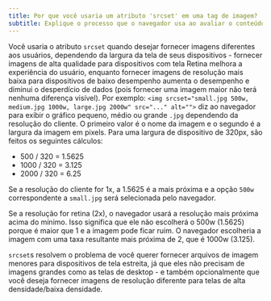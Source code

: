 ```yaml
---
title: Por que você usaria um atributo 'srcset' em uma tag de imagem?
subtitle: Explique o processo que o navegador usa ao avaliar o conteúdo deste atributo.
---
```


Você usaria o atributo `srcset` quando desejar fornecer imagens diferentes aos usuários, dependendo da largura da tela de seus dispositivos - fornecer imagens de alta qualidade para dispositivos com tela Retina melhora a experiência do usuário, enquanto fornecer imagens de resolução mais baixa para dispositivos de baixo desempenho aumenta o desempenho e diminui o desperdício de dados (pois fornecer uma imagem maior não terá nenhuma diferença visível). Por exemplo: `<img srcset="small.jpg 500w, medium.jpg 1000w, large.jpg 2000w" src="..." alt="">` diz ao navegador para exibir o gráfico pequeno, médio ou grande `.jpg` dependendo da resolução do cliente. O primeiro valor é o nome da imagem e o segundo é a largura da imagem em pixels. Para uma largura de dispositivo de 320px, são feitos os seguintes cálculos:

- 500 / 320 = 1.5625
- 1000 / 320 = 3.125
- 2000 / 320 = 6.25

Se a resolução do cliente for 1x, a 1.5625 é a mais próxima e a opção `500w` correspondente a `small.jpg` será selecionada pelo navegador.

Se a resolução for retina (2x), o navegador usará a resolução mais próxima acima do mínimo. Isso significa que ele não escolherá o 500w (1.5625) porque é maior que 1 e a imagem pode ficar ruim. O navegador escolheria a imagem com uma taxa resultante mais próxima de 2, que é 1000w (3.125).

`srcset`s resolvem o problema de você querer fornecer arquivos de imagem menores para dispositivos de tela estreita, já que eles não precisam de imagens grandes como as telas de desktop - e também opcionalmente que você deseja fornecer imagens de resolução diferente para telas de alta densidade/baixa densidade.
